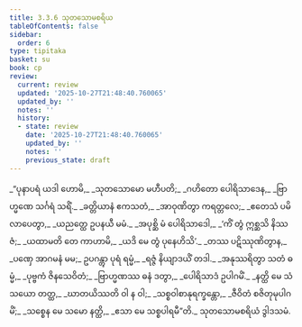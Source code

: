 ```yaml
---
title: 3.3.6 သုတသောမစရိယ
tableOfContents: false
sidebar:
  order: 6
type: tipitaka
basket: su
book: cp
review:
  current: review
  updated: '2025-10-27T21:48:40.760065'
  updated_by: ''
  notes: ''
  history:
  - state: review
    date: '2025-10-27T21:48:40.760065'
    updated_by: ''
    notes: ''
    previous_state: draft
---
```



<ReviewStatus review={frontmatter.review} showDetails={true} />

<HypothesisAnnotation frontmatter={frontmatter} />

<DynamicBreadcrumb />

<Division number="105" book="cp" e="ch" v="21" p="417">

<Paragraph number="384" type="verses" book="cp">
_“ပုနာပရံ ယဒါ ဟောမိ,_  
_သုတသောမော မဟီပတိ;_  
_ဂဟိတော ပေါရိသာဒေန,_  
_ဗြာဟ္မဏေ သင်္ဂရံ သရိံ._  

</Paragraph>

</Division>
<Division number="106" book="cp" e="ch" v="21" p="417">

<Paragraph number="385" type="verses" book="cp">
_ခတ္တိယာနံ ဧကသတံ,_  
_အာဝုဏိတွာ ကရတ္တလေ;_  
_ဧတေသံ ပမိလာပေတွာ,_  
_ယညတ္ထေ ဥပနယီ မမံ._  

</Paragraph>

</Division>
<Division number="107" book="cp" e="ch" v="21" p="417">

<Paragraph number="386" type="verses" book="cp">
_အပုစ္ဆိ မံ ပေါရိသာဒေါ,_  
_‘ကိံ တွံ ဣစ္ဆသိ နိဿဇံ;_  
_ယထာမတိ တေ ကာဟာမိ,_  
_ယဒိ မေ တွံ ပုနေဟိသိ’._  

</Paragraph>

</Division>
<Division number="108" book="cp" e="ch" v="21" p="418">

<Paragraph number="387" type="verses" book="cp">
_တဿ ပဋိဿုဏိတွာန,_  
_ပဏှေ အာဂမနံ မမ;_  
ဥပဂန္တွာ ပုရံ ရမ္မံ,_  
_ရဇ္ဇံ နိယျာဒယိံ တဒါ._  

</Paragraph>

</Division>
<Division number="109" book="cp" e="ch" v="21" p="418">

<Paragraph number="388" type="verses" book="cp">
_အနုဿရိတွာ သတံ ဓမ္မံ,_  
_ပုဗ္ဗကံ ဇိနသေဝိတံ;_  
_ဗြာဟ္မဏဿ ဓနံ ဒတွာ,_  
_ပေါရိသာဒံ ဥပါဂမိံ._  

</Paragraph>

</Division>
<Division number="110" book="cp" e="ch" v="21" p="418">

<Paragraph number="389" type="verses" book="cp">
_နတ္ထိ မေ သံသယော တတ္ထ,_  
_ဃာတယိဿတိ ဝါ န ဝါ;_  
_သစ္စဝါစာနုရက္ခန္တော,_  
_ဇီဝိတံ စဇိတုမုပါဂမိံ;_  
_သစ္စေန မေ သမော နတ္ထိ,_  
_ဧသာ မေ သစ္စပါရမီ”တိ._  


</Paragraph>
</Division>

<Paragraph number="390" type="center" book="cp">
သုတသောမစရိယံ ဒွါဒသမံ.
</Paragraph>
